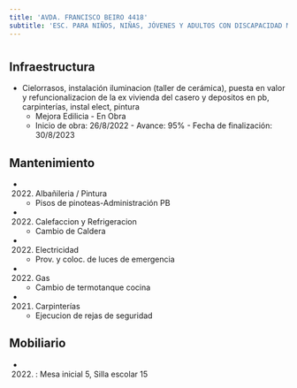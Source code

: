 ```yaml
---
title: 'AVDA. FRANCISCO BEIRO 4418'
subtitle: 'ESC. PARA NIÑOS, NIÑAS, JÓVENES Y ADULTOS CON DISCAPACIDAD MENTAL Y FORMACIÓN INTEGRAL N° 03 N MIR DE TOBAR GARCÍA'
---
```


#
## Infraestructura

* Cielorrasos, instalación iluminacion (taller de cerámica), puesta en valor y refuncionalizacion de la ex vivienda del casero y depositos en pb, carpinterías, instal elect, pintura 
    + Mejora Edilicia - En Obra 
    + Inicio de obra: 26/8/2022 - Avance: 95% - Fecha de finalización: 30/8/2023 






## Mantenimiento

*  (2022) Albañileria / Pintura 
    + Pisos de pinoteas-Administración PB

*  (2022) Calefaccion y Refrigeracion 
    + Cambio de Caldera

*  (2022) Electricidad 
    + Prov. y coloc. de luces de emergencia

*  (2022) Gas 
    + Cambio de termotanque cocina

*  (2021) Carpinterías 
    + Ejecucion de rejas de seguridad





## Mobiliario

*  (2022) : Mesa inicial 5, Silla escolar 15 



